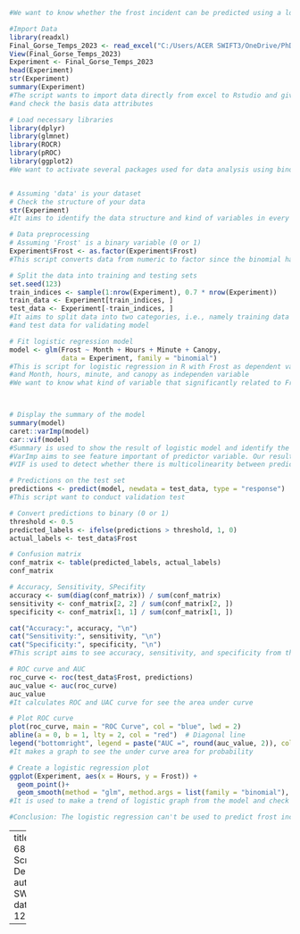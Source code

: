 
```{r }
#We want to know whether the frost incident can be predicted using a logistic model. We use a binomial model for this case. The frost indcident will be predicted from four parameters, i.e., month, hours, minute, and canopy. Our results indicates the logistic model can only predict 54.9% frost incident with a sensitivy of more than 50%. It indicates the incident can't be predicted using logistic model

#Import Data
library(readxl)
Final_Gorse_Temps_2023 <- read_excel("C:/Users/ACER SWIFT3/OneDrive/PhD Couses/OCN 682 Data Science Fundamental in R/Group Work/Final Gorse Temps 2023.xlsx")
View(Final_Gorse_Temps_2023)
Experiment <- Final_Gorse_Temps_2023
head(Experiment)
str(Experiment)
summary(Experiment)
#The script wants to import data directly from excel to Rstudio and gives data identity
#and check the basis data attributes

# Load necessary libraries
library(dplyr)
library(glmnet)
library(ROCR)
library(pROC)
library(ggplot2)
#We want to activate several packages used for data analysis using binomial logistic regression


# Assuming 'data' is your dataset
# Check the structure of your data
str(Experiment)
#It aims to identify the data structure and kind of variables in every dataset

# Data preprocessing
# Assuming 'Frost' is a binary variable (0 or 1)
Experiment$Frost <- as.factor(Experiment$Frost)
#This script converts data from numeric to factor since the binomial has dependent variables as factor

# Split the data into training and testing sets
set.seed(123)
train_indices <- sample(1:nrow(Experiment), 0.7 * nrow(Experiment))
train_data <- Experiment[train_indices, ]
test_data <- Experiment[-train_indices, ]
#It aims to split data into two categories, i.e., namely training data for building model
#and test data for validating model

# Fit logistic regression model
model <- glm(Frost ~ Month + Hours + Minute + Canopy, 
             data = Experiment, family = "binomial")
#This is script for logistic regression in R with Frost as dependent variable
#and Month, hours, minute, and canopy as independen variable
#We want to know what kind of variable that significantly related to Frost Incident



# Display the summary of the model
summary(model)
caret::varImp(model)
car::vif(model)
#Summary is used to show the result of logistic model and identify the significant parameter from these results it indicates that only Month, Hours, and Canopy which has a significant relationship with Frost
#VarImp aims to see feature important of predictor variable. Our results indicates Month has the highest relative contribution, followed by Hours and Canopy
#VIF is used to detect whether there is multicolinearity between predictor variable. Since most variable has VIF lower than 3, it indicates no multicolinearity

# Predictions on the test set
predictions <- predict(model, newdata = test_data, type = "response")
#This script want to conduct validation test

# Convert predictions to binary (0 or 1)
threshold <- 0.5
predicted_labels <- ifelse(predictions > threshold, 1, 0)
actual_labels <- test_data$Frost

# Confusion matrix
conf_matrix <- table(predicted_labels, actual_labels)
conf_matrix

# Accuracy, Sensitivity, SPecifity
accuracy <- sum(diag(conf_matrix)) / sum(conf_matrix)
sensitivity <- conf_matrix[2, 2] / sum(conf_matrix[2, ])
specificity <- conf_matrix[1, 1] / sum(conf_matrix[1, ])

cat("Accuracy:", accuracy, "\n")
cat("Sensitivity:", sensitivity, "\n")
cat("Specificity:", specificity, "\n")
#This script aims to see accuracy, sensitivity, and specificity from the model as indicator for model reliability. Unfortunately, this model can't give a good reliability based on the accuracy, sensitivity, and specificity.

# ROC curve and AUC
roc_curve <- roc(test_data$Frost, predictions)
auc_value <- auc(roc_curve)
auc_value
#It calculates ROC and UAC curve for see the area under curve

# Plot ROC curve
plot(roc_curve, main = "ROC Curve", col = "blue", lwd = 2)
abline(a = 0, b = 1, lty = 2, col = "red")  # Diagonal line
legend("bottomright", legend = paste("AUC =", round(auc_value, 2)), col = "blue", lty = 1, cex = 0.8)
#It makes a graph to see the under curve area for probability

# Create a logistic regression plot
ggplot(Experiment, aes(x = Hours, y = Frost)) +
  geom_point()+
  geom_smooth(method = "glm", method.args = list(family = "binomial"), se = TRUE) 
#It is used to make a trend of logistic graph from the model and check whether the approach can be used or not

#Conclusion: The logistic regression can't be used to predict frost incident
```



---
title: OCN-682-New-Script-Description.R
author: ACER SWIFT3
date: '2023-12-11'

---

